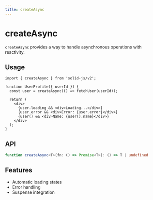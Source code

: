 ```yaml
---
title: createAsync
---
```


# createAsync

`createAsync` provides a way to handle asynchronous operations with reactivity.

## Usage

```tsx
import { createAsync } from 'solid-js/v2';

function UserProfile({ userId }) {
  const user = createAsync(() => fetchUser(userId));
  
  return (
    <div>
      {user.loading && <div>Loading...</div>}
      {user.error && <div>Error: {user.error}</div>}
      {user() && <div>Name: {user().name}</div>}
    </div>
  );
}
```

## API

```ts
function createAsync<T>(fn: () => Promise<T>): () => T | undefined
```

## Features

- Automatic loading states
- Error handling
- Suspense integration 